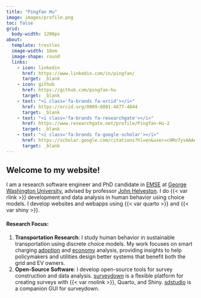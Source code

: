 ```yaml
---
title: "Pingfan Hu"
image: images/profile.png
toc: false
grid: 
  body-width: 1200px
about:
  template: trestles
  image-width: 18em
  image-shape: round
  links:
    - icon: linkedin
      href: https://www.linkedin.com/in/pingfan/
      target: _blank
    - icon: github
      href: https://github.com/pingfan-hu
      target: _blank
    - text: "<i class='fa-brands fa-orcid'></i>"
      href: https://orcid.org/0009-0001-4877-4844
      target: _blank
    - text: "<i class='fa-brands fa-researchgate'></i>"
      href: https://www.researchgate.net/profile/Pingfan-Hu-2
      target: _blank
    - text: "<i class='fa-brands fa-google-scholar'></i>"
      href: https://scholar.google.com/citations?hl=en&user=cHRn7ysAAAAJ&view_op=list_works&gmla=AOv-ny_SNvl4HxALL_saOPSbgciX2yIEDuqGz8VcwqjeV8_KIsvS3Clzw9UsU0HyvsfVAVgU_yJO2NLq6vLT1IL2
      target: _blank
---
```


## Welcome to my website!

I am a research software engineer and PhD candidate in [EMSE](https://emse.engineering.gwu.edu/) at [George Washington University](https://www.gwu.edu/), advised by professor [John Helveston](https://www.jhelvy.com). I do {{< var rlink >}} development and data analysis in human behavior using choice models. I develop websites and webapps using {{< var quarto >}} and {{< var shiny >}}.

#### Research Focus:

1. **Transportation Research**: I study human behavior in sustainable transportation using discrete choice models. My work focuses on smart charging [adoption](projects/01_sc_adoption) and [economy](projects/02_smc_economy) analysis, providing insights to help policymakers and utilities design better systems that benefit both the grid and EV owners.
2. **Open-Source Software**: I develop open-source tools for survey construction and data analysis. [surveydown](https://surveydown.org) is a flexible platform for creating surveys with {{< var rnolink >}}, Quarto, and Shiny. [sdstudio](https://sdstudio.surveydown.org) is a companion GUI for surveydown.
